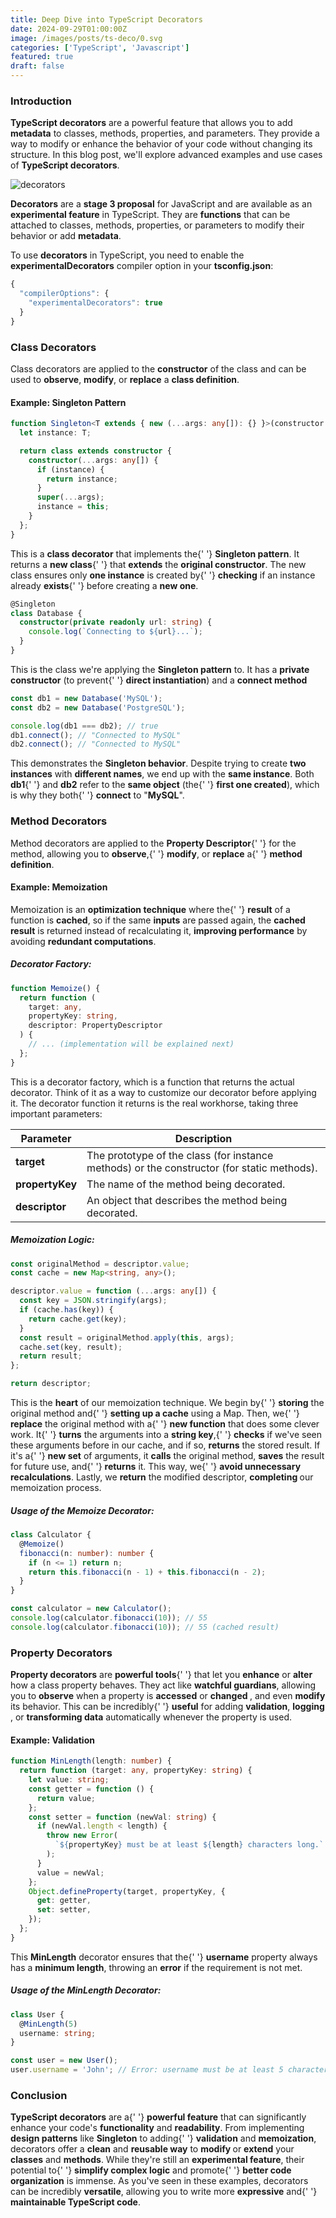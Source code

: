 ```yaml
---
title: Deep Dive into TypeScript Decorators
date: 2024-09-29T01:00:00Z
image: /images/posts/ts-deco/0.svg
categories: ['TypeScript', 'Javascript']
featured: true
draft: false
---
```


<div style={{ marginTop: "20px" }}>
  <h3>Introduction</h3>
  <div style={{ padding: "5px" }}>
    <p>
      <strong>TypeScript decorators</strong> are a powerful feature that allows you to add 
      <strong>metadata</strong> to classes, methods, properties, and parameters. They provide 
      a way to modify or enhance the behavior of your code without changing its structure. 
      In this blog post, we'll explore advanced examples and use cases of 
      <strong>TypeScript decorators</strong>.
    </p>
  
  </div>
  <img src="/images/posts/ts-deco/1.svg" alt="decorators" />
    <div style={{ padding: "5px" }}>
     <p>
      <strong>Decorators</strong> are a <strong>stage 3 proposal</strong> for JavaScript and are available 
      as an <strong>experimental feature</strong> in TypeScript. They are 
      <strong>functions</strong> that can be attached to classes, methods, properties, 
      or parameters to modify their behavior or add <strong>metadata</strong>.
    </p>
    </div>
   <div style={{ padding: "5px" }}>
      <p>
      To use <strong>decorators</strong> in TypeScript, you need to enable the 
      <strong>experimentalDecorators</strong> compiler option in your <strong>tsconfig.json</strong>:
    </p>
   </div>

</div>

```typescript
{
  "compilerOptions": {
    "experimentalDecorators": true
  }
}
```

<div style={{ marginTop: '20px' }}>
  <h3>Class Decorators</h3>
  <div style={{ padding: '5px' }}>
    <p>
      Class decorators are applied to the <strong>constructor</strong> of the
      class and can be used to <strong>observe</strong>, <strong>modify</strong>,
      or <strong>replace</strong> a <strong>class definition</strong>.
    </p>
    <h4>Example: Singleton Pattern</h4>
  </div>
</div>

```typescript
function Singleton<T extends { new (...args: any[]): {} }>(constructor: T) {
  let instance: T;

  return class extends constructor {
    constructor(...args: any[]) {
      if (instance) {
        return instance;
      }
      super(...args);
      instance = this;
    }
  };
}
```

<div style={{ padding: '5px' }}>
  <p>
    This is a <strong>class decorator</strong> that implements the{' '}
    <strong>Singleton pattern</strong>. It returns a <strong>new class</strong>{' '}
    that <strong>extends</strong> the <strong>original constructor</strong>. The
    new class ensures only <strong>one instance</strong> is created by{' '}
    <strong>checking</strong> if an instance already <strong>exists</strong>{' '}
    before creating a <strong>new one</strong>.
  </p>
</div>

```typescript
@Singleton
class Database {
  constructor(private readonly url: string) {
    console.log(`Connecting to ${url}...`);
  }
}
```

<div style={{ padding: '5px' }}>
  <p>
    This is the class we're applying the <strong>Singleton pattern</strong> to.
    It has a <strong>private constructor</strong> (to prevent{' '}
    <strong>direct instantiation</strong>) and a <strong>connect method</strong>
  </p>
</div>

```typescript
const db1 = new Database('MySQL');
const db2 = new Database('PostgreSQL');

console.log(db1 === db2); // true
db1.connect(); // "Connected to MySQL"
db2.connect(); // "Connected to MySQL"
```

<div style={{ padding: '5px' }}>
  <p>
    This demonstrates the <strong>Singleton behavior</strong>. Despite trying to
    create <strong>two instances</strong> with <strong>different names</strong>,
    we end up with the <strong>same instance</strong>. Both <strong>db1</strong>{' '}
    and <strong>db2</strong> refer to the <strong>same object</strong> (the{' '}
    <strong>first one created</strong>), which is why they both{' '}
    <strong>connect</strong> to "<strong>MySQL</strong>".
  </p>
</div>

<div style={{ marginTop: '20px' }}>
  <h3>Method Decorators</h3>
  <div style={{ padding: '5px' }}>
    <p>
      Method decorators are applied to the <strong>Property Descriptor</strong>{' '}
      for the method, allowing you to <strong>observe</strong>,{' '}
      <strong>modify</strong>, or <strong>replace</strong> a{' '}
      <strong>method definition</strong>.
    </p>
    <h4>Example: Memoization</h4>
    <p>
      Memoization is an <strong>optimization technique</strong> where the{' '}
      <strong>result</strong> of a function is
      <strong>cached</strong>, so if the same <strong>inputs</strong> are passed
      again, the <strong>cached result</strong> is returned instead of recalculating
      it, <strong>improving performance</strong> by avoiding
      <strong>redundant computations</strong>.
    </p>
    <h5>Decorator Factory:</h5>
  </div>
</div>

```typescript
function Memoize() {
  return function (
    target: any,
    propertyKey: string,
    descriptor: PropertyDescriptor
  ) {
    // ... (implementation will be explained next)
  };
}
```

<div style={{ padding: '5px' }}>
  <p>
    This is a decorator factory, which is a function that returns the actual
    decorator. Think of it as a way to customize our decorator before applying
    it. The decorator function it returns is the real workhorse, taking three
    important parameters:
  </p>
  <table>
    <thead>
      <tr>
        <th>Parameter</th>
        <th>Description</th>
      </tr>
    </thead>
    <tbody>
      <tr>
        <td>
          <strong>target</strong>
        </td>
        <td>
          The prototype of the class (for instance methods) or the constructor
          (for static methods).
        </td>
      </tr>
      <tr>
        <td>
          <strong>propertyKey</strong>
        </td>
        <td>The name of the method being decorated.</td>
      </tr>
      <tr>
        <td>
          <strong>descriptor</strong>
        </td>
        <td>An object that describes the method being decorated.</td>
      </tr>
    </tbody>
  </table>
</div>

<div style={{ padding: '5px' }}>
  <h5>Memoization Logic:</h5>
</div>

```typescript
const originalMethod = descriptor.value;
const cache = new Map<string, any>();

descriptor.value = function (...args: any[]) {
  const key = JSON.stringify(args);
  if (cache.has(key)) {
    return cache.get(key);
  }
  const result = originalMethod.apply(this, args);
  cache.set(key, result);
  return result;
};

return descriptor;
```

<div style={{ padding: '5px' }}>
  <p>
    This is the <strong>heart</strong> of our memoization technique. We begin by{' '}
    <strong>storing</strong> the original method and{' '}
    <strong>setting up a cache</strong> using a Map. Then, we{' '}
    <strong>replace</strong> the original method with a{' '}
    <strong>new function</strong> that does some clever work. It{' '}
    <strong>turns</strong> the arguments into a <strong>string key</strong>,{' '}
    <strong>checks</strong> if we've seen these arguments before in our cache,
    and if so, <strong>returns</strong> the stored result. If it's a{' '}
    <strong>new set</strong> of arguments, it <strong>calls</strong> the
    original method, <strong>saves</strong> the result for future use, and{' '}
    <strong>returns</strong> it. This way, we{' '}
    <strong>avoid unnecessary recalculations</strong>. Lastly, we
    <strong>return</strong> the modified descriptor, <strong>
      completing
    </strong> our memoization process.
  </p>
</div>

<div style={{ padding: '5px' }}>
  <h5>Usage of the Memoize Decorator:</h5>
</div>

```typescript
class Calculator {
  @Memoize()
  fibonacci(n: number): number {
    if (n <= 1) return n;
    return this.fibonacci(n - 1) + this.fibonacci(n - 2);
  }
}

const calculator = new Calculator();
console.log(calculator.fibonacci(10)); // 55
console.log(calculator.fibonacci(10)); // 55 (cached result)
```

<div style={{ marginTop: '20px' }}>
  <h3>Property Decorators</h3>
  <div style={{ padding: '5px' }}>
    <p>
      <strong>Property decorators</strong> are <strong>powerful tools</strong>{' '}
      that let you <strong>enhance</strong> or <strong>alter</strong> how a
      class property behaves. They act like <strong>watchful guardians</strong>,
      allowing you to
      <strong>observe</strong> when a property is <strong>accessed</strong> or <strong>
        changed
      </strong>, and even <strong>modify</strong> its behavior. This can be incredibly{' '}
      <strong>useful</strong> for adding <strong>validation</strong>, <strong>
        logging
      </strong>, or
      <strong>transforming data</strong> automatically whenever the property is
      used.
    </p>
    <h4>Example: Validation</h4>
  </div>
</div>

```typescript
function MinLength(length: number) {
  return function (target: any, propertyKey: string) {
    let value: string;
    const getter = function () {
      return value;
    };
    const setter = function (newVal: string) {
      if (newVal.length < length) {
        throw new Error(
          `${propertyKey} must be at least ${length} characters long.`
        );
      }
      value = newVal;
    };
    Object.defineProperty(target, propertyKey, {
      get: getter,
      set: setter,
    });
  };
}
```

<div style={{ padding: '5px' }}>
  <p>
    This <strong>MinLength</strong> decorator ensures that the{' '}
    <strong>username</strong> property always has a
    <strong>minimum length</strong>, throwing an <strong>error</strong> if the
    requirement is not met.
  </p>
  <h5>Usage of the MinLength Decorator:</h5>
</div>

```typescript
class User {
  @MinLength(5)
  username: string;
}

const user = new User();
user.username = 'John'; // Error: username must be at least 5 characters long.
```

<div style={{ marginTop: '20px' }}>
  <h3>Conclusion</h3>
  <div style={{ padding: '5px' }}>
    <p>
      <strong>TypeScript decorators</strong> are a{' '}
      <strong>powerful feature</strong> that can significantly enhance your
      code's <strong>functionality</strong> and <strong>readability</strong>.
      From implementing
      <strong>design patterns</strong> like <strong>Singleton</strong> to adding{' '}
      <strong>validation</strong> and <strong>memoization</strong>, decorators offer
      a <strong>clean</strong> and <strong>reusable way</strong> to <strong>
        modify
      </strong> or <strong>extend</strong> your
      <strong>classes</strong> and <strong>methods</strong>. While they're still
      an <strong>experimental feature</strong>, their potential to{' '}
      <strong>simplify complex logic</strong> and promote{' '}
      <strong>better code organization</strong> is immense. As you've seen in
      these examples, decorators can be incredibly <strong>versatile</strong>,
      allowing you to write more <strong>expressive</strong> and{' '}
      <strong>maintainable TypeScript code</strong>.
    </p>
  </div>
</div>
